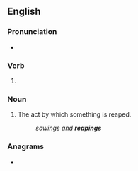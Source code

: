 ==English==

===Pronunciation===
* {{rhymes|iːpɪŋ|lang=en}}

===Verb===
{{head|en|verb form}}

# {{present participle of|reap|lang=en|nocat=1}}

===Noun===
{{en-noun}}

# The act by which something is reaped.
#: ''sowings and '''reapings'''''

===Anagrams===
* {{anagrams|en|a=aeginpr|Pinegar}}